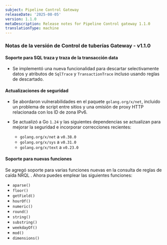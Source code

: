 ```yaml
---
subject: Pipeline Control Gateway
releaseDate: '2025-08-05'
version: 1.1.0
metaDescription: Release notes for Pipeline Control gateway 1.1.0
translationType: machine
---
```


### Notas de la versión de Control de tuberías Gateway - v1.1.0

#### Soporte para SQL traza y traza de la transacción data

* Se implementó una nueva funcionalidad para descartar selectivamente datos y atributos de `SqlTrace` y `TransactionTrace` incluso usando reglas de descartado.

#### Actualizaciones de seguridad

* Se abordaron vulnerabilidades en el paquete `golang.org/x/net`, incluido un problema de script entre sitios y una omisión de proxy HTTP relacionada con los ID de zona IPv6.

* Se actualizó a Go `1.24` y las siguientes dependencias se actualizan para mejorar la seguridad e incorporar correcciones recientes:

  * `golang.org/x/net` a `v0.38.0`
  * `golang.org/x/sys` a `v0.31.0`
  * `golang.org/x/text` a `v0.23.0`

#### Soporte para nuevas funciones

Se agregó soporte para varias funciones nuevas en la consulta de reglas de caída NRQL . Ahora puedes emplear las siguientes funciones:

* `aparse()`
* `floor()`
* `getField()`
* `hourOf()`
* `numeric()`
* `round()`
* `string()`
* `substring()`
* `weekdayOf()`
* `mod()`
* `dimensions()`